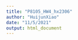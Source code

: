 ```yaml
---
title: "P8105_HW4_hx2306"
author: "HuijunXiao"
date: "11/5/2021"
output: html_document
---
```


```r

```


